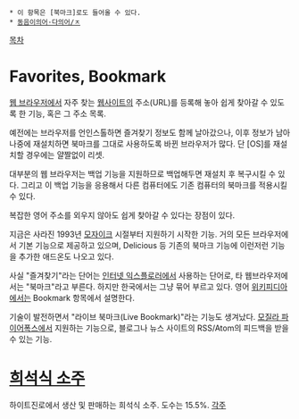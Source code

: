  * 이 항목은 [북마크]로도 들어올 수 있다.
 * [[동음이의어·다의어/ㅈ]]

[[목차]]
= Favorites, Bookmark =
[[웹 브라우저]]에서 자주 찾는 [[웹사이트]]의 주소(URL)를 등록해 놓아 쉽게 찾아갈 수 있도록 한 기능, 혹은 그 주소 목록.

예전에는 브라우저를 언인스톨하면 즐겨찾기 정보도 함께 날아갔으나, 이후 정보가 남아 나중에 재설치하면 북마크를 그대로 사용하도록 바뀐 브라우저가 많다. 단 [OS]를 재설치할 경우에는 얄짤없이 리셋. 

대부분의 웹 브라우저는 백업 기능을 지원하므로 백업해두면 재설치 후 복구시킬 수 있다. 그리고 이 백업 기능을 응용해서 다른 컴퓨터에도 기존 컴퓨터의 북마크를 적용시킬 수 있다. 

복잡한 영어 주소를 외우지 않아도 쉽게 찾아갈 수 있다는 장점이 있다.

지금은 사라진 1993년 [[모자이크]] 시절부터 지원하기 시작한 기능. 거의 모든 브라우저에서 기본 기능으로 제공하고 있으며, Delicious 등 기존의 북마크 기능에 이런저런 기능을 추가한 애드온도 나오고 있다. 

사실 "즐겨찾기"라는 단어는 [[인터넷 익스플로러]]에서 사용하는 단어로, 타 웹브라우저에서는 "북마크"라고 부른다. 하지만 한국에서는 그냥 묶어 부르고 있다. 영어 [[위키피디아]]에서는 Bookmark 항목에서 설명한다. 

기술이 발전하면서 "라이브 북마크(Live Bookmark)"라는 기능도 생겨났다. [[모질라 파이어폭스]]에서 지원하는 기능으로, 블로그나 뉴스 사이트의 RSS/Atom의 피드백을 받을 수 있는 기능.
= [[희석식 소주]] =
하이트진로에서 생산 및 판매하는 희석식 소주. 도수는 15.5%.
[[각주]]
